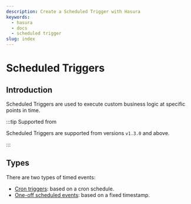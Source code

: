 ```yaml
---
description: Create a Scheduled Trigger with Hasura
keywords:
  - hasura
  - docs
  - scheduled trigger
slug: index
---
```



# Scheduled Triggers

## Introduction

Scheduled Triggers are used to execute custom business logic at specific points in time.

<Thumbnail
  src="/img/scheduled-triggers/scheduled-trigger-arch.png"
  alt="Hasura Scheduled Trigger architecture"
  width="700px"
  className="no-shadow"
/>

:::tip Supported from

Scheduled Triggers are supported from versions `v1.3.0` and above.

:::

## Types

There are two types of timed events:

- [Cron triggers](/scheduled-triggers/create-cron-trigger.mdx): based on a cron schedule.
- [One-off scheduled events](/scheduled-triggers/create-one-off-scheduled-event.mdx): based on a fixed timestamp.
